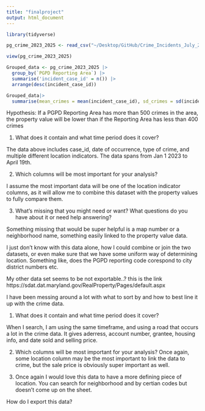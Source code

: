 ```yaml
---
title: "finalproject"
output: html_document
---
```


```r
library(tidyverse)

```

```r
pg_crime_2023_2025 <- read_csv("~/Desktop/GitHub/Crime_Incidents_July_2023_to_Present_20250419.csv")
```
```r
view(pg_crime_2023_2025)
```

```r
Grouped_data <- pg_crime_2023_2025 |>
  group_by(`PGPD Reporting Area`) |>
  summarise('incident_case_id' = n()) |>
  arrange(desc(incident_case_id))

```

```r
Grouped_data|> 
  summarise(mean_crimes = mean(incident_case_id), sd_crimes = sd(incident_case_id))
```
Hypothesis: 
If a PGPD Reporting Area has more than 500 crimes in the area, the property value will be lower than if the Reporting Area has less than 400 crimes





1) What does it contain and what time period does it cover?

The data above includes case_id, date of occurrence, type of crime, and multiple different location indicators. The data spans from Jan 1 2023 to April 19th.

2) Which columns will be most important for your analysis?

I assume the most important data will be one of the location indicator columns, as it will allow me to combine this dataset with the property values to fully compare them. 

3) What's missing that you might need or want? What questions do you have about it or need help answering? 

Something missing that would be super helpful is a map number or a neighborhood name, something easily linked to the property value data. 

I just don't know with this data alone, how I could combine or join the two datasets, or even make sure that we have some uniform way of determining location. 
Something like, does the PGPD reporting code corespond to city district numbers etc. 


My other data set seems to be not exportable..?
this is the link
https://sdat.dat.maryland.gov/RealProperty/Pages/default.aspx

I have been messing around a lot with what to sort by and how to best line it up with the crime data. 

1) What does it contain and what time period does it cover?

When I search, I am using the same timeframe, and using a road that occurs a lot in the crime data. It gives aderress, account number, grantee, housing info, and date sold and selling price. 

2) Which columns will be most important for your analysis?
Once again, some location column may be the most important to link the data to crime, but the sale price is obviously super important as well. 

3) Once again I would love this data to have a more defining piece of location. You can search for neighborhood and by certian codes but doesn't come up on the sheet. 

How do I export this data?



